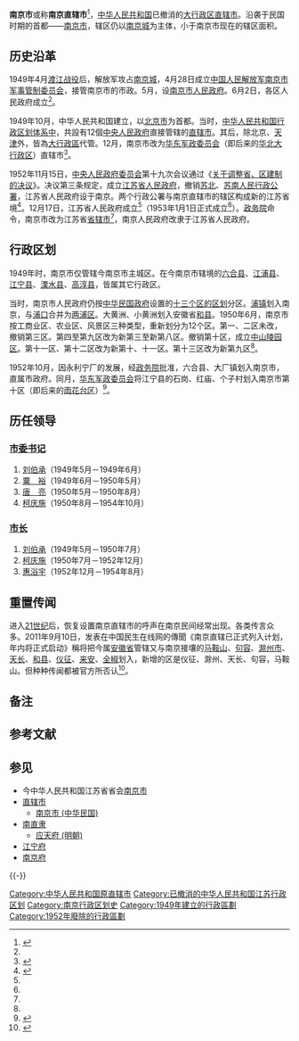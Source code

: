 {{Infobox Former Subdivision
|native_name = 
|conventional_long_name = 南京市
|common_name=南京
|subdivision = [[大行政区|大行政区]][[直辖市|直辖市]]<ref name="a4"/>{{Rp|24}}
|nation = {{PRC}}
|year_start = 1949年
|event_start = 
|date_start = 
|year_end = 1952年
|event_end = 
|date_end = 
|p1 = 南京市 (中華民國)
|flag_p1 = Flag of the Republic of China.svg
|s1 = 南京市
|flag_s1 = Flag of the People's Republic of China.svg
|image_flag = 
|image_coat = 
|image_map = 
|image_map_caption = 
|capital = 
|common_languages       =
|stat_year1             = 
|stat_area1             = 
|stat_pop1              = 
}}
'''南京市'''或称'''南京直辖市'''<ref name="a4">{{cite journal en
|quotes = 
|last = 
|first = 
|author = 于鸣超
|coauthors = 
|date = 1998
|year = 
|month = 
|title = 《中国省制问题研究》
|journal = 战略与管理
|volume = 
|issue = 1998年第4期
|pages = 18-30
|publisher = 中国战略与管理研究会
|location = 北京市
|issn = 1006-7582
|pmid = 
|doi = 
|bibcode = 
|oclc = 
|id = 
|url = https://www.ixueshu.com/document/71c8e96baf113aa8318947a18e7f9386.html
|language = Zh-hans
|format = 
|accessdate = 
|laysummary = 
|laysource = 
|laydate = 
|quote = 三……中华人民共和国建立后，缩省的议论听不到了，但是……至1950年，全国辖29省（含台湾省）、13直辖市（含中央直辖市和大行政区直辖市）、8个行署区以及内蒙古自治区、西藏地方……1952年以后，风向发生了转变……苏北行署区和苏南行署区重新合并为江苏省；南京直辖市改为省辖市，划归江苏省。1953年3月12日，政务院发布《关于改变大行政辖市及专署辖市的决定》：鉴于大行政区委员会不再是一级政权，原大区直辖市一律改称中央直辖市；现将上海、武汉、广州、重庆、西安、沈阳、旅大、鞍山、抚顺、本溪10个大行政区辖市，一律改称中央直辖市（连同北京、天津两个中央直辖市，全国共12个中央直辖市）……
|archive-url = https://web.archive.org/web/20200129092831/https://www.ixueshu.com/document/71c8e96baf113aa8318947a18e7f9386.html
|archive-date = 2020年1月29日
|dead-url = yes
}}</ref>{{Rp|24}}，[[中华人民共和国|中华人民共和国]]已撤消的[[大行政区|大行政区]][[直辖市|直辖市]]。沿袭于民国时期的首都——[[南京市|南京市]]，辖区仍以[[南京城|南京城]]为主体，小于南京市现在的辖区面积。

== 历史沿革 ==

1949年4月[[渡江战役|渡江战役]]后，解放军攻占[[南京城|南京城]]，4月28日成立[[中国人民解放军南京市军事管制委员会|中国人民解放军南京市军事管制委员会]]，接管南京市的市政。5月，设[[南京市人民政府|南京市人民政府]]。6月2日，各区人民政府成立<ref name="a1"/>。

1949年10月，中华人民共和国建立，以[[北京市|北京市]]为首都。当时，[[中华人民共和国行政区划|中华人民共和国行政区划体系中]]，共設有12個[[中华人民共和国中央人民政府_(1949–1954)|中央人民政府]]直接管辖的[[中华人民共和国直辖市|直辖市]]{{efn|12個直轄市分別為：南京、[[上海市|上海]]、[[武汉直辖市|武汉]]（今[[武汉三镇|武汉三镇]]）、[[鞍山直辖市|鞍山]]、[[抚顺直辖市|撫順]]、[[沈阳直辖市|瀋陽]]、[[本溪直辖市|本溪]]、[[西安直辖市|西安]]、[[北京市|北京]]、[[天津市|天津]]、[[重庆市|重慶]]、[[广州直辖市|廣州]]。}}。其后，除北京、[[天津市|天津]]外，皆為[[大行政區|大行政區]]代管。12月，南京市改为[[华东军政委员会|华东军政委员会]]（即后来的[[华北大行政区|华北大行政区]]）直辖市<ref name="a2">{{Cite book|url=http://221.226.86.187:8080/webpic/njdfz/eWebEditor/uploadfile/64/20090114/20090114135313398.pdf|title=南京简志|date=1986-12-00|author=南京市地方志编纂委员会办公室（编纂）|publisher=江苏古籍出版社|isbn=|pages=5|chapter=第一篇 建置 沿革|language=Zh-hans}}{{Dead link}}</ref>。

1952年11月15日，[[中央人民政府委员会|中央人民政府委员会]]第十九次会议通过《[[:s:关于调整省、区建制的决议|关于调整省、区建制的决议]]》。决议第三条规定，成立[[江苏省人民政府|江苏省人民政府]]，撤销[[苏北人民行政公署|苏北]]、[[苏南人民行政公署|苏南人民行政公署]]，江苏省人民政府设于南京。两个行政公署与南京直辖市的辖区构成新的江苏省境<ref name="a3">{{cite journal en
|quotes = 
|last = 
|first = 
|author = 文劭 （选编者）
|coauthors = 
|date = 1998
|year = 
|month = 
|title = 《1953年江苏省人民政府成立档案选编》
|journal = 档案与建设
|volume = 
|issue = 1998年第1期
|pages = 40-42
|publisher = 江苏省档案局；江苏省档案学会
|location = 江苏省南京市
|issn = 1003-7098
|pmid = 
|doi = 
|bibcode = 
|oclc = 
|id = 
|url = https://www.ixueshu.com/document/bf8aec46137b3253318947a18e7f9386.html
|language = Zh-hans
|format = 
|accessdate = 
|laysummary = 
|laysource = 
|laydate = 
|quote = 
|archive-date = 2019-11-16
|archive-url = https://web.archive.org/web/20191116062128/https://www.ixueshu.com/document/bf8aec46137b3253318947a18e7f9386.html
|dead-url = no
}}</ref>。12月17日，江苏省人民政府成立<ref name="a2"/>（1953年1月1日正式成立<ref name="a3"/>）。[[政务院|政务院]]命令，南京市改为江苏省[[省辖市|省辖市]]<ref name="a2"/>，南京人民政府改隶于江苏省人民政府。

== 行政区划 ==

1949年时，南京市仅管辖今南京市主城区。在今南京市辖境的[[六合县|六合县]]、[[江浦县|江浦县]]、[[江宁县|江宁县]]、[[溧水县|溧水县]]、[[高淳县|高淳县]]，皆属其它行政区{{efn|1949年时，[[六合县|六合县]]、[[江浦县|江浦县]]属[[皖北行政区|皖北行政区]]，[[江宁县|江宁县]]、[[溧水县|溧水县]]、[[高淳县|高淳县]]属[[苏南行政区|苏南行政区]]。}}。

当时，南京市人民政府仍按[[中华民国政府|中华民国政府]]设置的[[南京市_(中華民國)#行政區劃|十三个区的区划]]分区。[[浦镇|浦镇]]划入南京，与[[浦口|浦口]]合并为[[两浦区|两浦区]]。大黄洲、小黄洲{{efn|小黄洲现为[[长江下游|长江下游]][[马鞍山市|马鞍山]]段中的[[河岛|河岛]]。}}划入安徽省[[和县|和县]]。1950年6月，南京市按工商业区、农业区、风景区三种类型，重新划分为12个区。第一、二区未改，撤销第三区。第四至第九区改为新第三至新第八区。撤销第十区，成立[[中山陵园区|中山陵园区]]。第十一区、第十二区改为新第十、十一区。第十三区改为新第九区{{efn|1950年6月设置的第一至第十区在1955年8月，依次命名为[[玄武区|玄武区]]、[[白下区|白下区]]、[[秦淮区|秦淮区]]、[[建邺区|建邺区]]、[[鼓楼区_(南京市)|鼓楼区]]、[[下关区|下关区]]、[[浦口区|浦口区]]、[[燕子矶区|燕子矶区]]、[[栖霞区|栖霞区]]、[[雨花台区|雨花台区]]<ref name="a1"/>。}}<ref name="a1"/>。

1952年10月，因永利宁厂的发展，经[[政务院|政务院]]批准，六合县、大厂镇{{efn|1973年时，大厂镇与三个公社成为新成立的[[大厂区|大厂区]]的辖区<ref name="a1"/>。}}划入南京市，直属市政府。同月，[[华东军政委员会|华东军政委员会]]将江宁县的石岗、红庙、个子村划入南京市第十区（即后来的[[雨花台区|雨花台区]]）<ref name="a1">{{Cite book|url=http://221.226.86.187:8080/webpic/njdfz/eWebEditor/uploadfile/64/20090114/20090114135313398.pdf|title=南京简志|date=1986-12-00|author=南京市地方志编纂委员会办公室（编纂）|publisher=江苏古籍出版社|isbn=|pages=8-9|chapter=第一篇 建置 行政区划|language=Zh-hans}}{{Dead link}}</ref>。

==历任领导==
{{col-begin}}
{{col-2}}
===[[中共南京市委|市委书记]]===
#[[刘伯承|刘伯承]]（1949年5月－1949年6月）
#[[粟裕|粟　裕]]（1949年6月－1950年5月）
#[[唐亮|唐　亮]]（1950年5月－1950年8月）
#[[柯庆施|柯庆施]]（1950年8月－1954年10月）
===[[南京市市长列表|市长]]===
#[[刘伯承|刘伯承]]（1949年5月－1950年7月）
#[[柯庆施|柯庆施]]（1950年7月－1952年12月）
#[[惠浴宇|惠浴宇]]（1952年12月－1954年8月）
{{col-end}}

== 重置传闻 ==
进入[[21世纪|21世纪]]后，恢复设置南京直辖市的呼声在南京民间经常出现。各类传言众多。2011年9月10日，发表在中国民生在线网的傳聞《南京直辖已正式列入计划，年内将正式启动》稱将把今属[[安徽省|安徽省]]管辖又与南京接壤的[[马鞍山市|马鞍山]]、[[句容|句容]]、[[滁州市|滁州市]]、[[天长市|天长]]、[[和县|和县]]、[[仪征|仪征]]、[[来安|来安]]、[[全椒|全椒]]划入，新增的区是仪征、滁州、天长、句容，马鞍山。但种种传闻都被官方所否认<ref>{{Cite web |url=http://news.ifeng.com/mainland/detail_2011_09/14/9155869_0.shtml |title=网传南京将成直辖市 官方称“没影子的事” |accessdate=2019-05-15 |author=记者：项凤华、鹿伟 |date=2011-09-14 |work=责任编辑：PN016 |publisher=凤凰网，来源：现代快报 |language=Zh-hans |archive-date=2019-06-02 |archive-url=https://web.archive.org/web/20190602160104/http://news.ifeng.com/mainland/detail_2011_09/14/9155869_0.shtml |dead-url=no }}</ref>。

== 备注 ==
{{notelist}}

== 参考文献 ==
{{Reflist}}

== 参见 ==
{{Portal|中华人民共和国|南京|江苏}}
* 今中华人民共和国江苏省省会[[南京市|南京市]]
* [[直辖市|直辖市]]
** [[南京市_(中华民国)|南京市 (中华民国)]]
* [[南直隶|南直隶]]
** [[应天府_(明朝)|应天府 (明朝)]]
* [[江宁府|江宁府]]
* [[南京府|南京府]]

{{-}}

{{中华人民共和国省级以上行政区变动|nocat}}
{{中国直辖市}}
{{南京行政区划史}}
{{江苏行政区划史|PRC}}
[[Category:中华人民共和国原直辖市|Category:中华人民共和国原直辖市]]
[[Category:已撤消的中华人民共和国江苏行政区划|Category:已撤消的中华人民共和国江苏行政区划]]
[[Category:南京行政区划史|Category:南京行政区划史]]
[[Category:1949年建立的行政區劃|Category:1949年建立的行政區劃]]
[[Category:1952年廢除的行政區劃|Category:1952年廢除的行政區劃]]